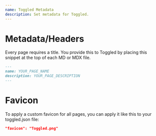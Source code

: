 ```yaml
---
name: Toggled Metadata
description: Set metadata for Toggled.
---
```


# Metadata/Headers

Every page requires a title. You provide this to Toggled by placing this snippet at the top of each MD or MDX file.

```md
---
name: YOUR_PAGE_NAME
description: YOUR_PAGE_DESCRIPTION
---
```

# Favicon
To apply a custom favicon for all pages, you can apply it like this to your toggled.json file:

```json
"favicon": "Toggled.png"
```
